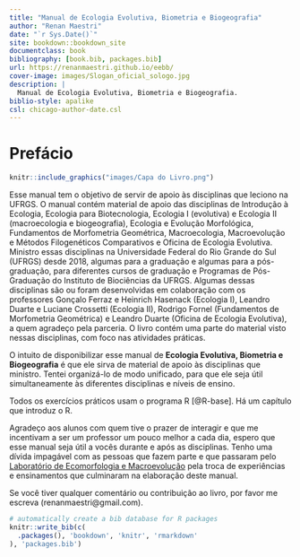```yaml
--- 
title: "Manual de Ecologia Evolutiva, Biometria e Biogeografia"
author: "Renan Maestri"
date: "`r Sys.Date()`"
site: bookdown::bookdown_site
documentclass: book
bibliography: [book.bib, packages.bib]
url: https://renanmaestri.github.io/eebb/
cover-image: images/Slogan_oficial_sologo.jpg
description: |
  Manual de Ecologia Evolutiva, Biometria e Biogeografia.
biblio-style: apalike
csl: chicago-author-date.csl
---
```


# Prefácio {-}

```r
knitr::include_graphics("images/Capa do Livro.png")
```

Esse manual tem o objetivo de servir de apoio às disciplinas que leciono na UFRGS. O manual  contém material de apoio das disciplinas de Introdução à Ecologia, Ecologia para Biotecnologia, Ecologia I (evolutiva) e Ecologia II (macroecologia e biogeografia), Ecologia e Evolução Morfológica, Fundamentos de Morfometria Geométrica, Macroecologia, Macroevolução e Métodos Filogenéticos Comparativos e Oficina de Ecologia Evolutiva. Ministro essas disciplinas na Universidade Federal do Rio Grande do Sul (UFRGS) desde 2018, algumas para a graduação e algumas para a pós-graduação, para diferentes cursos de graduação e Programas de Pós-Graduação do Instituto de Biociências da UFRGS. Algumas dessas disciplinas são ou foram desenvolvidas em colaboração com os professores Gonçalo Ferraz e Heinrich Hasenack (Ecologia I), Leandro Duarte e Luciane Crossetti (Ecologia II), Rodrigo Fornel (Fundamentos de Morfometria Geométrica) e Leandro Duarte (Oficina de Ecologia Evolutiva), a quem agradeço pela parceria. O livro contém uma parte do material visto nessas disciplinas, com foco nas atividades práticas.

O intuito de disponibilizar esse manual de **Ecologia Evolutiva, Biometria e Biogeografia** é que ele sirva de material de apoio às disciplinas que ministro. Tentei organizá-lo de modo unificado, para que ele seja útil simultaneamente às diferentes disciplinas e níveis de ensino.

Todos os exercícios práticos usam o programa R [@R-base]. Há um capítulo que introduz o R.

Agradeço aos alunos com quem tive o prazer de interagir e que me incentivam a ser um professor um pouco melhor a cada dia, espero que esse manual seja útil a vocês durante e após as disciplinas. Tenho uma dívida impagável com as pessoas que fazem parte e que passaram pelo [Laboratório de Ecomorfologia e Macroevolução](https://www.ufrgs.br/lema/) pela troca de experiências e ensinamentos que culminaram na elaboração deste manual.

Se você tiver qualquer comentário ou contribuição ao livro, por favor me escreva (renanmaestri@gmail.com).


```r
# automatically create a bib database for R packages
knitr::write_bib(c(
  .packages(), 'bookdown', 'knitr', 'rmarkdown'
), 'packages.bib')
```

